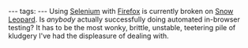 ---
tags:
---
Using [http://jira.openqa.org/browse/SRC-743 Selenium] with [https://bugzilla.mozilla.org/show_bug.cgi?id=513747 Firefox] is currently broken on [[Snow Leopard]]. Is ''anybody'' actually successfully doing automated in-browser testing? It has to be the most wonky, brittle, unstable, teetering pile of kludgery I've had the displeasure of dealing with.
